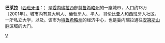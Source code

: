 {{Unreferenced|time=2017-05-05T03:01:26+00:00}}
{{Infobox settlement
|name = 巴莱拉
|nickname = “La ciudad de las siete colinas” （“七座山的城市”）或“La novia de Venezuela”
|image_skyline = Valera desde Sabana Libre 4.JPG
|image_caption = 从Sabana山看巴莱拉的全景
|image_flag = Bandera Valera.PNG
|image_seal = Escudo valera.PNG|pushpin_map=Venezuela
|subdivision_type  = 国
|subdivision_type1 =  [[委内瑞拉行政区划|州]]
|subdivision_type2 =  [[县|县]]
|subdivision_name  = [[委內瑞拉|委內瑞拉]]
|subdivision_name1 = [[特鲁希略州|特鲁希略州]]
|subdivision_name2 = 巴莱拉市
|leader_title =
|leader_name =
|area_magnitude =
|area_total_km2 = 226.45
|postal_code_type = 邮编
|postal_code = 3101
|area_code_type = [[电话区号|电话区号]]
|area_code = 271
|population_as_of = 2011
|population_total = 135,215
|population_density_km2 = 597.12
|elevation_m = 650
|coordinates       = {{coord|9|18|45|N|70|36|25|W|region:VE|display=inline,title}}
|blank_name = [[气候|气候]]
|blank_info = [[疏林草原|疏林草原]]
|footnotes =
}}
'''巴莱拉'''（[[西班牙语|西班牙语]]：'''{{lang|es|Valera}}'''）是[[委内瑞拉|委内瑞拉]]西部[[特鲁希略州|特鲁希略州]]的一座城市，人口约13万（2001年）。城市内有意大利人、葡萄牙人、华人、哥伦比亚人和西班牙人社区，一所私立大学{{tsl|es| Universidad Valle del Momboy}}，以及{{lang|es|Instituto Universitario de Tecnología de Trujillo}}。该市为[[特鲁希略州|特鲁希略州]]的经济中心，也是委内瑞拉通往[[安第斯山脉|安第斯山脉]]区域的大门。
{{南美洲地理小作品}}

[[Category:委内瑞拉城市|V]]